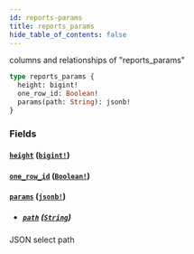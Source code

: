 ```yaml
---
id: reports-params
title: reports_params
hide_table_of_contents: false
---
```


columns and relationships of "reports_params"

```graphql
type reports_params {
  height: bigint!
  one_row_id: Boolean!
  params(path: String): jsonb!
}
```

### Fields

#### [`height`](#) ([`bigint!`](../scalars/bigint))

#### [`one_row_id`](#) ([`Boolean!`](../scalars/boolean))

#### [`params`](#) ([`jsonb!`](../scalars/jsonb))

- ##### [`path`](#) ([`String`](../scalars/string))

JSON select path
